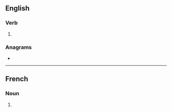 {{also|Bouses}}
==English==

===Verb===
{{head|en|verb form}}

# {{en-third-person singular of|bouse}}

===Anagrams===
* {{anagrams|en|a=beossu|Buesos}}

----

==French==

===Noun===
{{head|fr|noun form|g=f}}

# {{plural of|fr|bouse}}